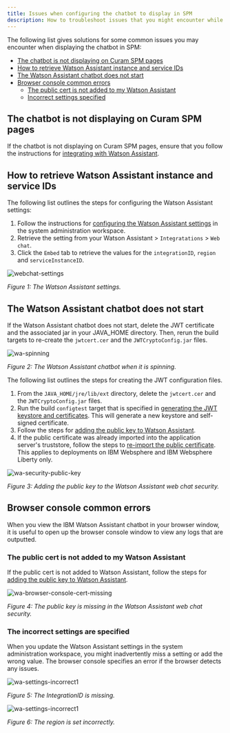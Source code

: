 ```yaml
---
title: Issues when configuring the chatbot to display in SPM
description: How to troubleshoot issues that you might encounter while you are configuring the chatbot
---
```


The following list gives solutions for some common issues you may encounter when displaying the chatbot in SPM:

* [The chatbot is not displaying on Curam SPM pages](#the-web-chat-is-not-displaying-on-curam-pages)
* [How to retrieve Watson Assistant instance and service IDs](#how-to-retrieve-watson-assistant-instance-and-service-IDs)
* [The Watson Assistant chatbot does not start](#the-watson-assistant-chatbot-does-not-start)
* [Browser console common errors](#browser-console-common-errors)
  * [The public cert is not added to my Watson Assistant](#the-public-cert-is-not-added-to-my-watson-assistant)
  * [Incorrect settings specified](#incorrect-settings-specified)

## The chatbot is not displaying on Curam SPM pages

If the chatbot is not displaying on Curam SPM pages, ensure that you follow the instructions for [integrating with Watson Assistant](https://www.ibm.com/docs/en/spm/8.0.0?topic=applications-integrating-watson-assistant).

## How to retrieve Watson Assistant instance and service IDs

The following list outlines the steps for configuring the Watson Assistant settings:

1. Follow the instructions for [configuring the Watson Assistant settings](https://www.ibm.com/docs/en/spm/8.0.0?topic=assistant-configuring-watson-settings) in the system administration workspace.
2. Retrieve the setting from your Watson Assistant > `Integratations` > `Web chat`.
3. Click the `Embed` tab to retrieve the values for the `integrationID`, `region` and `serviceInstanceID`.

![webchat-settings](../../images/webchat-settings.png)

<Caption fullWidth>

*Figure 1: The Watson Assistant settings.*

</Caption>

## The Watson Assistant chatbot does not start

If the Watson Assistant chatbot does not start, delete the JWT certificate and the associated jar in your JAVA_HOME directory. Then, rerun the build targets to re-create the `jwtcert.cer` and the `JWTCryptoConfig.jar` files.

![wa-spinning](../../images/wa-spinning.png)

<Caption fullWidth>

*Figure 2: The Watson Assistant chatbot when it is spinning.*

</Caption>

The following list outlines the steps for creating the JWT configuration files.

1. From the `JAVA_HOME/jre/lib/ext` directory, delete the `jwtcert.cer` and the `JWTCryptoConfig.jar` files.
2. Run the build `configtest` target that is specified in [generating the JWT keystore and certificates](https://www.ibm.com/docs/en/spm/8.0.0?topic=assistant-generating-jwt-keystore-certificates).
This will generate a new keystore and self-signed certificate.
3. Follow the steps for [adding the public key to Watson Assistant](https://www.ibm.com/docs/en/spm/8.0.0?topic=certificates-adding-public-key-watson-assistant).
4. If the public certificate was already imported into the application server's truststore, follow the steps to [re-import the public certificate](https://www.ibm.com/docs/en/spm/8.0.0?topic=assistant-configuring-application-servers-json-web-tokens).
This applies to deployments on IBM Websphere and IBM Websphere Liberty only.

![wa-security-public-key](../../images/wa-security-public-key.png)

<Caption fullWidth>

*Figure 3: Adding the public key to the Watson Assistant web chat security.*

</Caption>

## Browser console common errors

When you view the IBM Watson Assistant chatbot in your browser window, it is useful to open up the browser console window to view any logs that are outputted.

### The public cert is not added to my Watson Assistant

If the public cert is not added to Watson Assistant, follow the steps for [adding the public key to Watson Assistant](https://www.ibm.com/docs/en/spm/8.0.0?topic=certificates-adding-public-key-watson-assistant).

![wa-browser-console-cert-missing](../../images/wa-browser-console-cert-missing.png)

<Caption fullWidth>

*Figure 4: The public key is missing in the Watson Assistant web chat security.*

</Caption>

### The incorrect settings are specified

When you update the Watson Assistant settings in the system administration workspace, you might inadvertently miss a setting or add the wrong value. The browser console specifies an error if the browser  detects any issues.

![wa-settings-incorrect1](../../images/wa-settings-incorrect1.png)

<Caption fullWidth>

*Figure 5: The IntegrationID is missing.*

</Caption>

![wa-settings-incorrect1](../../images/wa-settings-incorrect2.png)

<Caption fullWidth>

*Figure 6: The region is set incorrectly.*

</Caption>
